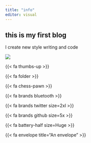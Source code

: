 ---
title: "info"
editor: visual
---

## this is my first blog

I create new style writing and code

![](https://plus.unsplash.com/premium_photo-1677517547267-1e3ef52b6ccb?ixlib=rb-4.0.3&ixid=M3wxMjA3fDB8MHxzZWFyY2h8MTl8fGVkdWNhdGlvbiUyMGJhY2tncm91bmR8ZW58MHx8MHx8fDA%253D&auto=format&fit=crop&w=500&q=60)

{{< fa thumbs-up >}}

{{< fa folder >}}

{{< fa chess-pawn >}}

{{< fa brands bluetooth >}}

{{< fa brands twitter size=2xl >}}

{{< fa brands github size=5x >}}

{{< fa battery-half size=Huge >}}

{{< fa envelope title="An envelope" >}}
